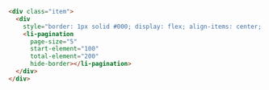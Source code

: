 ```html
<div class="item">
  <div
    style="border: 1px solid #000; display: flex; align-items: center; overflow: auto">
    <li-pagination
      page-size="5"
      start-element="100"
      total-element="200"
      hide-border></li-pagination>
  </div>
</div>
```
